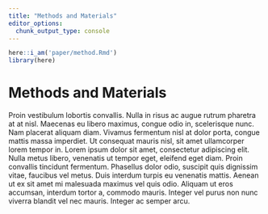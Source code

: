 ```yaml
---
title: "Methods and Materials"
editor_options: 
  chunk_output_type: console
---
```


```r
here::i_am('paper/method.Rmd')
library(here)
```

# Methods and Materials

Proin vestibulum lobortis convallis.
Nulla in risus ac augue rutrum pharetra at at nisl.
Maecenas eu libero maximus, congue odio in, scelerisque nunc.
Nam placerat aliquam diam. Vivamus fermentum nisl at dolor porta, congue mattis massa imperdiet.
Ut consequat mauris nisl, sit amet ullamcorper lorem tempor in.
Lorem ipsum dolor sit amet, consectetur adipiscing elit.
Nulla metus libero, venenatis ut tempor eget, eleifend eget diam.
Proin convallis tincidunt fermentum. Phasellus dolor odio, suscipit quis dignissim vitae, faucibus vel metus.
Duis interdum turpis eu venenatis mattis.
Aenean ut ex sit amet mi malesuada maximus vel quis odio. Aliquam ut eros accumsan, interdum tortor a, commodo mauris.
Integer vel purus non nunc viverra blandit vel nec mauris.
Integer ac semper arcu.
